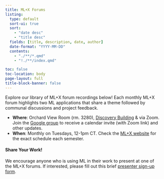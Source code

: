 ```yaml
---
title: ML+X Forums
listing:
  type: default
  sort-ui: true
  sort:
    - "date desc"
    - "title desc"
  fields: [title, description, date, author]
  date-format: "YYYY-MM-DD"
  contents:
    - "./**/*.qmd"
    - "!./**/index.qmd"

toc: false
toc-location: body
page-layout: full
title-block-banner: false
---
```

Explore our library of ML+X forum recordings below! Each monthly ML+X forum highlights two ML applications that share a theme followed by communal discussions and project feedback.

* **Where**: Orchard View Room (rm. 3280), [Discovery Building](https://www.map.wisc.edu/?initObj=0212) & via Zoom. Join the [Google group](https://groups.google.com/a/g-groups.wisc.edu/g/ml-community-of-practice) to receive a calendar invite (with Zoom link) and other updates.
* **When**: Monthly on Tuesdays, 12-1pm CT. Check the [ML+X website](https://hub.datascience.wisc.edu/communities/mlx/#forums) for the exact schedule each semester.

#### Share Your Work! 
We encourage anyone who is using ML in their work to present at one of the ML+X forums. If interested, please fill out this brief [presenter sign-up form](https://forms.gle/dsaKNTgQofqFQX9N9).
